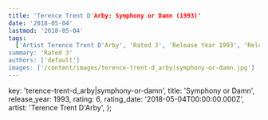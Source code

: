 ```yaml
---
title: 'Terence Trent D'Arby: Symphony or Damn (1993)'
date: '2018-05-04'
lastmod: '2018-05-04'
tags:
  ['Artist Terence Trent D'Arby', 'Rated 3', 'Release Year 1993', 'Release Decade 1990']
summary: 'Rated 3'
authors: ['default']
images: ['/content/images/terence-trent-d_arby|symphony-or-damn.jpg']
---
```


  key: 'terence-trent-d_arby|symphony-or-damn',
  title: 'Symphony or Damn',
  release_year: 1993,
  rating: 6,
  rating_date: '2018-05-04T00:00:00.000Z',
  artist: 'Terence Trent D'Arby',
};

<MusicRating data={data} />
